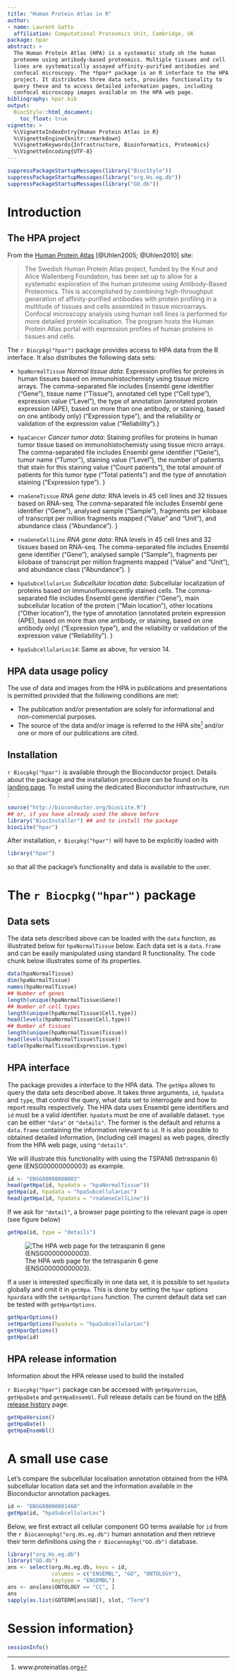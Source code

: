 ```yaml
---
title: "Human Protein Atlas in R"
author: 
- name: Laurent Gatto
  affiliation: Computational Proteomics Unit, Cambridge, UK
package: hpar
abstract: >
  The Human Protein Atlas (HPA) is a systematic study oh the human
  proteome using antibody-based proteomics. Multiple tissues and cell
  lines are systematically assayed affinity-purified antibodies and
  confocal microscopy. The *hpar* package is an R interface to the HPA
  project. It distributes three data sets, provides functionality to
  query these and to access detailed information pages, including
  confocal microscopy images available on the HPA web page.
bibliography: hpar.bib
output:
  BiocStyle::html_document:
    toc_float: true
vignette: >
  %\VignetteIndexEntry{Human Protein Atlas in R}
  %\VignetteEngine{knitr::rmarkdown}
  %\VignetteKeywords{Infrastructure, Bioinformatics, Proteomics}
  %\VignetteEncoding{UTF-8}
---
```



```r
suppressPackageStartupMessages(library("BiocStyle"))
suppressPackageStartupMessages(library("org.Hs.eg.db"))
suppressPackageStartupMessages(library("GO.db"))
```


# Introduction

## The HPA project

From the [Human Protein Atlas](http://www.proteinatlas.org/)
[@Uhlen2005; @Uhlen2010] site:


> The Swedish Human Protein Atlas project, funded by the Knut and
> Alice Wallenberg Foundation, has been set up to allow for a
> systematic exploration of the human proteome using Antibody-Based
> Proteomics. This is accomplished by combining high-throughput
> generation of affinity-purified antibodies with protein profiling in
> a multitude of tissues and cells assembled in tissue
> microarrays. Confocal microscopy analysis using human cell lines is
> performed for more detailed protein localisation. The program hosts
> the Human Protein Atlas portal with expression profiles of human
> proteins in tissues and cells.

The `r Biocpkg("hpar")` package provides access to HPA data from the R
interface. It also distributes the following data sets:

  
- `hpaNormalTissue` *Normal tissue data*: Expression profiles for
  proteins in human tissues based on immunohistochemisty using tissue
  micro arrays. The comma-separated file includes Ensembl gene
  identifier ("Gene"), tissue name ("Tissue"), annotated cell type
  ("Cell type"), expression value ("Level"), the type of annotation
  (annotated protein expression (APE), based on more than one
  antibody, or staining, based on one antibody only) ("Expression
  type"), and the reliability or validation of the expression value
  ("Reliability").}


- `hpaCancer` *Cancer tumor data*: Staining profiles for proteins in
  human tumor tissue based on immunohistochemisty using tissue micro
  arrays. The comma-separated file includes Ensembl gene identifier
  ("Gene"), tumor name ("Tumor"), staining value ("Level"), the number
  of patients that stain for this staining value ("Count patients"),
  the total amount of patients for this tumor type ("Total patients")
  and the type of annotation staining ("Expression type").  }

- `rnaGeneTissue` *RNA gene data*: RNA levels in 45 cell lines and 32
   tissues based on RNA-seq. The comma-separated file includes Ensembl
   gene identifier ("Gene"), analysed sample ("Sample"), fragments per
   kilobase of transcript per million fragments mapped ("Value" and
   "Unit"), and abundance class ("Abundance"). }

- `rnaGeneCellLine` *RNA gene data*: RNA levels in 45 cell lines and
  32 tissues based on RNA-seq. The comma-separated file includes
  Ensembl gene identifier ("Gene"), analysed sample ("Sample"),
  fragments per kilobase of transcript per million fragments mapped
  ("Value" and "Unit"), and abundance class ("Abundance"). }

- `hpaSubcellularLoc` *Subcellular location data*: Subcellular
  localization of proteins based on immunofluorescently stained
  cells. The comma-separated file includes Ensembl gene identifier
  ("Gene"), main subcellular location of the protein ("Main
  location"), other locations ("Other location"), the type of
  annotation (annotated protein expression (APE), based on more than
  one antibody, or staining, based on one antibody only) ("Expression
  type"), and the reliability or validation of the expression value
  ("Reliability"). }

- `hpaSubcellularLoc14`: Same as above, for version 14.

## HPA data usage policy

The use of data and images from the HPA in publications and
presentations is permitted provided that the following conditions are
met:


- The publication and/or presentation are solely for informational and
  non-commercial purposes.
- The source of the data and/or image is referred to the HPA
  site^[www.proteinatlas.org] and/or one or more of our publications
  are cited.


## Installation

 `r Biocpkg("hpar")` is available through the Bioconductor
project. Details about the package and the installation procedure can
be found on its
[landing page](http://bioconductor.org/packages/devel/bioc/html/hpar.html). To
install using the dedicated Bioconductor infrastructure, run :

```r
source("http://bioconductor.org/biocLite.R")  
## or, if you have already used the above before 
library("BiocInstaller") ## and to install the package 
biocLite("hpar")
```

After installation, `r Biocpkg("hpar")` will have to be explicitly
loaded with

```r
library("hpar")
```

so that all the package's functionality and data is available to the
user.



# The  `r Biocpkg("hpar")`  package

## Data sets

The data sets described above can be loaded with the `data` function,
as illustrated below for `hpaNormalTissue` below. Each data set is a
`data.frame` and can be easily manipulated using standard R
functionality. The code chunk below illustrates some of its
properties.


```r
data(hpaNormalTissue)
dim(hpaNormalTissue)
names(hpaNormalTissue)
## Number of genes
length(unique(hpaNormalTissue$Gene))
## Number of cell types
length(unique(hpaNormalTissue$Cell.type))
head(levels(hpaNormalTissue$Cell.type))
## Number of tissues
length(unique(hpaNormalTissue$Tissue))
head(levels(hpaNormalTissue$Tissue))
table(hpaNormalTissue$Expression.type)
```


## HPA interface


The package provides a interface to the HPA data. The `getHpa` allows
to query the data sets described above. It takes three arguments,
`id`, `hpadata` and `type`, that control the query, what data set to
interrogate and how to report results respectively. The HPA data uses
Ensembl gene identifiers and `id` must be a valid
identifier. `hpadata` must be one of available dataset. `type` can be
either `"data"` or `"details"`. The former is the default and returns
a `data.frame` containing the information relevant to `id`. It is also
possible to obtained detailed information, (including cell images) as
web pages, directly from the HPA web page, using `"details"`.

We will illustrate this functionality with using the TSPAN6
(tetraspanin 6) gene (ENSG00000000003) as example.

```r
id <- "ENSG00000000003"
head(getHpa(id, hpadata = "hpaNormalTissue"))
getHpa(id, hpadata = "hpaSubcellularLoc")
head(getHpa(id, hpadata = "rnaGeneCellLine"))
```

If we ask for `"detail"`, a browser page pointing to the
relevant page is open (see figure below)

```r
getHpa(id, type = "details")
```

![The HPA web page for the tetraspanin 6 gene (ENSG00000000003).](./hpa.png)

If a user is interested specifically in one data set, it is possible
to set `hpadata` globally and omit it in `getHpa`. This is done by
setting the `hpar` options `hpardata` with the `setHparOptions`
function. The current default data set can be tested with
`getHparOptions`.

```r
getHparOptions()
setHparOptions(hpadata = "hpaSubcellularLoc")
getHparOptions()
getHpa(id)
```

## HPA release information

Information about the HPA release used to build the installed



 `r Biocpkg("hpar")` package can be accessed with `getHpaVersion`,
`getHpaDate` and `getHpaEnsembl`. Full release details can be found on
the [HPA release history](http://www.proteinatlas.org/about/releases)
page.

```r
getHpaVersion()
getHpaDate()
getHpaEnsembl()
```

# A small use case

Let's compare the subcellular localisation annotation obtained from
the HPA subcellular location data set and the information available in
the Bioconductor annotation packages.

```r
id <- "ENSG00000001460"
getHpa(id, "hpaSubcellularLoc")
```

Below, we first extract all cellular component GO terms available for
`id` from the `r Biocannopkg("org.Hs.eg.db")` human annotation and
then retrieve their term definitions using the `r Biocannopkg("GO.db")`
database.

```r
library("org.Hs.eg.db")
library("GO.db")
ans <- select(org.Hs.eg.db, keys = id, 
              columns = c("ENSEMBL", "GO", "ONTOLOGY"), 
              keytype = "ENSEMBL")
ans <- ans[ans$ONTOLOGY == "CC", ]
ans
sapply(as.list(GOTERM[ans$GO]), slot, "Term")
```


# Session information}

```r
sessionInfo()
```



